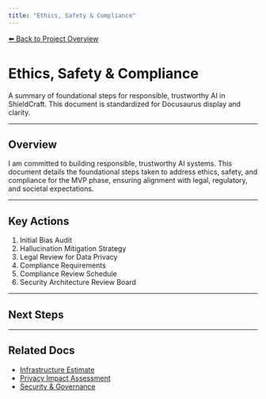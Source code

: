 ```yaml
---
title: "Ethics, Safety & Compliance"
---
```


[⬅️ Back to Project Overview](/)

# Ethics, Safety & Compliance

A summary of foundational steps for responsible, trustworthy AI in ShieldCraft. This document is standardized for Docusaurus display and clarity.

---

## Overview
I am committed to building responsible, trustworthy AI systems. This document details the foundational steps taken to address ethics, safety, and compliance for the MVP phase, ensuring alignment with legal, regulatory, and societal expectations.

---

## Key Actions

1. Initial Bias Audit
2. Hallucination Mitigation Strategy
3. Legal Review for Data Privacy
4. Compliance Requirements
5. Compliance Review Schedule
6. Security Architecture Review Board

---

## Next Steps

---

## Related Docs
- [Infrastructure Estimate](/infra_estimate)
- [Privacy Impact Assessment](/privacy_impact_assessment)
- [Security & Governance](/security_governance)
